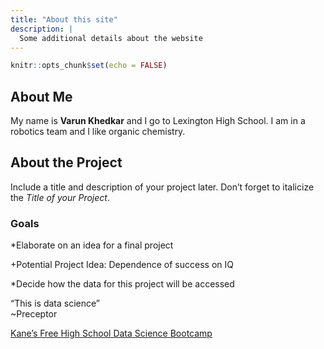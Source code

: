 ```yaml
---
title: "About this site"
description: |
  Some additional details about the website
---
```


```r
knitr::opts_chunk$set(echo = FALSE)
```

## About Me
My name is **Varun Khedkar** and I go to Lexington High School. I am in a robotics team and I like organic chemistry.

## About the Project
Include a title and description of your project later. Don't forget to italicize the *Title of your Project*.

### Goals
*Elaborate on an idea for a final project

  +Potential Project Idea: Dependence of success on IQ

*Decide how the data for this project will be accessed

"This is data science"  
~Preceptor

[Kane's Free High School Data Science Bootcamp](https://bootcamp.davidkane.info)